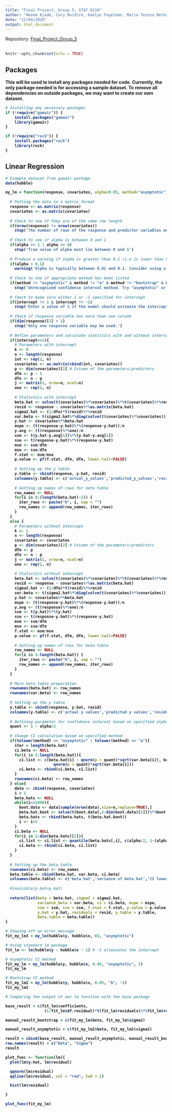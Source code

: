 ```yaml
---
title: "Final Project, Group 5, STAT 6210"
author: "Akeem Ajede, Cary Burdick, Kaelyn Fogelman, Maria Tereza Bethonico Terra"
date: "12/04/2020"
output: html_document
---
```

Repository: [Final_Project_Group_5](https://github.com/AU-R-Programming/Final_Project_Group_5)
\
\
```r
knitr::opts_chunk$set(echo = TRUE)
```

## Packages
<div class="alert alert-warning">
  <strong>This will be used to install any packages needed for code. Currently, the only package needed is for accessing a sample dataset. To remove all dependencies on outside packages, we may want to create our own dataset.
</div>
```r

# Installing any necessary packages
if (!require("gamair")) {
    install.packages("gamair")
    library(gamair)
}

if (!require("rock")) {
    install.packages("rock")
    library(rock)
}

```



## Linear Regression

```r

# Example dataset from gamair package
data(hubble)

my_lm = function(response, covariates, alpha=0.05, method="asymptotic", intercept=1) {
  
  # Putting the data in a matrix format
  response <- as.matrix(response)
  covariates <- as.matrix(covariates)
  
  # Check to see if they are of the same row length
  if(nrow(response) != nrow(covariates)) 
    stop('The number of rows of the response and predictor variables must be equal.')
  
  # Check to see if alpha is between 0 and 1
  if(alpha >= 1 | alpha <= 0) 
    stop('True value of alpha must lie between 0 and 1')
  
  # Produce a warning if alpha is greater than 0.1 (i.e is lower than 90% confidence interval)
  if(alpha > 0.1) 
    warning('Alpha is typically between 0.01 and 0.1. Consider using a different alpha value')
  
  # Check to see if appropriate method has been listed
  if(method != "asymptotic" & method != "a" & method != "bootstrap" & method != "b")
    stop('Unrecognized confidence interval method. Try "asymptotic" or "bootstrap".')
  
  # Check to make sure either 1 or -1 specified for intercept
  if(intercept != 1 & intercept != -1)
    stop('Enter a value of 1 if the model should estimate the intercept or -1 otherwise')
  
  # Check if response variable has more than one column
  if(dim(response)[2] > 1)
    stop('Only one response variable may be used.')
  
  # Define parameters and calculate statistics with and without intercept
  if(intercept==1){
    # Parameters with intercept
    k <- 0
    n <- length(response)
    int <- rep(1, n)
    covariates <- as.matrix(cbind(int, covariates))
    p <- dim(covariates)[2] # Column of the parameters/predictors
    dfm <- p - 1
    dfe <- n - p
    j <- matrix(1, nrow=n, ncol=n)
    one <- rep(1, n)
    
    # Statistics with intercept
    beta.hat <- solve(t(covariates)%*%covariates)%*%t(covariates)%*%response
    resid <- response - covariates%*%as.matrix(beta.hat)
    sigma2.hat <- (1/dfe)*t(resid)%*%resid
    var.beta <- t(sigma2.hat%*%diag(solve(t(covariates)%*%covariates)))
    y.hat <- covariates%*%beta.hat
    mspe <- (t(response-y.hat)%*%(response-y.hat))/n
    y.avg <- (t(response)%*%one)/n
    ssm <- t(y.hat-y.avg[1])%*%(y.hat-y.avg[1])
    sse <- t(response-y.hat)%*%(response-y.hat)
    msm <- ssm/dfm
    mse <- sse/dfe
    f.stat <- msm/mse
    p.value <- pf(f.stat, dfm, dfe, lower.tail=FALSE)
    
    # Setting up the y table
    y.table <- cbind(response, y.hat, resid)
    colnames(y.table) <- c('actual_y_values','predicted_y_values','residuals')
    
    # Setting up names of rows for beta table
    row_names <- NULL
    for(i in 0:(length(beta.hat)-1)) { 
      iter_rows <- paste("b", i, sep = "")
      row_names <- append(row_names, iter_rows)
    }
  }
  else {
    # Parameters without intercept
    k <- 1
    n <- length(response)
    covariates <- covariates
    p <- dim(covariates)[2] # Column of the parameters/predictors
    dfm <- p
    dfe <- n - p
    j <- matrix(1, nrow=n, ncol=n)
    one <- rep(1, n)
    
    # Statistics without intercept
    beta.hat <- solve(t(covariates)%*%covariates)%*%t(covariates)%*%response
    resid <- response - covariates%*%as.matrix(beta.hat)
    sigma2.hat <- (1/dfe)*t(resid)%*%resid
    var.beta <- t(sigma2.hat%*%diag(solve(t(covariates)%*%covariates)))
    y.hat <- covariates%*%beta.hat
    mspe <- (t(response-y.hat)%*%(response-y.hat))/n
    y.avg <- (t(response)%*%one)/n
    ssm <- t(y.hat)%*%(y.hat)
    sse <- t(response-y.hat)%*%(response-y.hat)
    msm <- ssm/dfm
    mse <- sse/dfe
    f.stat <- msm/mse
    p.value <- pf(f.stat, dfm, dfe, lower.tail=FALSE)
    
    # Setting up names of rows for beta table
    row_names <- NULL
    for(i in 1:length(beta.hat)) { 
      iter_rows <- paste("b", i, sep = "")
      row_names <- append(row_names, iter_rows)
    }
  }
  
  # More beta table preparation
  rownames(beta.hat) <- row_names
  rownames(var.beta) <- row_names
  
  # Setting up the y table
  y.table <- cbind(response, y.hat, resid)
  colnames(y.table) <- c('actual y values','predicted y values','residuals')
  
  # Defining parameter for confidence interval based on specified alpha
  quant <- 1 - alpha/2
  
  # Change CI calculation based on specified method
  if(tolower(method) == "asymptotic" | tolower(method) == "a"){
    iter = length(beta.hat)
    ci.beta <- NULL
    for(i in 1:length(beta.hat)){
      ci.list <- c(beta.hat[i] - qnorm(p = quant)*sqrt(var.beta[i]), beta.hat[i] + 
                     qnorm(p = quant)*sqrt(var.beta[i]))
      ci.beta <- rbind(ci.beta, ci.list)
    }
    rownames(ci.beta) <- row_names
  } else{
    data <- cbind(response, covariates)
    i = 1
    beta.hats <- NULL
    while(i<=1000){
      boot.data <- data[sample(nrow(data),size=n,replace=TRUE),]
      beta.hat.boot <- solve(t(boot.data[,2:dim(boot.data)[2]])%*%boot.data[,2:dim(boot.data)[2]])%*%t(boot.data[,2:dim(boot.data)[2]])%*%boot.data[,1]
      beta.hats <- rbind(beta.hats, t(beta.hat.boot))
      i <- i+1
    }
    ci.beta <- NULL
    for(i in 1:dim(beta.hats)[2]){
      ci.list <- ci.list <- quantile(beta.hats[,i], c(alpha/2, 1-(alpha/2)))
      ci.beta <- rbind(ci.beta, ci.list)
    }
  }
  
  # Setting up the beta table
  rownames(ci.beta) <- row_names
  beta.table <- cbind(beta.hat, var.beta, ci.beta)
  colnames(beta.table) <- c('beta hat','variance of beta hat','CI lower bound','CI upper bound')
  
  #invisible(y.hat=y.hat)
  
  return(list(beta = beta.hat, sigma2 = sigma2.hat, 
              variance_beta = var.beta, ci = ci.beta, mspe = mspe,
              ssm = ssm, sse = sse, f.stat = f.stat, p.value = p.value,
              y.hat = y.hat, residuals = resid, y.table = y.table,
              beta.table = beta.table))
}

# Showing off an error message
fit_my_lm3 = my_lm(hubble$y, hubble$x, 02, "asymptotic")

# Using standard lm package
fit_lm <- lm(hubble$y ~ hubble$x - 1) # -1 eliminates the intercept


```


```r

# Asymptotic CI method
fit_my_lm = my_lm(hubble$y, hubble$x, 0.05, "asymptotic", 1)
fit_my_lm

```


```r

# Bootstrap CI method
fit_my_lm2 = my_lm(hubble$y, hubble$x, 0.05, "b", -1)
fit_my_lm2

```


```r

# Comparing the output of our lm function with the base package

base_result = c(fit_lm$coefficients, 
                 (1/fit_lm$df.residual)*t(fit_lm$residuals)%*%fit_lm$residuals)

manual_result_bootstrap = c(fit_my_lm$beta, fit_my_lm$sigma2)

manual_result_asymptotic = c(fit_my_lm2$beta, fit_my_lm2$sigma2)

result = cbind(base_result, manual_result_asymptotic, manual_result_bootstrap)
row.names(result) = c("Beta", "Sigma")
result

```





```r

plot_func <- function(lm){
  plot(lm$y.hat, lm$residual)

  qqnorm(lm$residual)
  qqline(lm$residual, col = "red", lwd = 2)

  hist(lm$residual)

}

plot_func(fit_my_lm)

```

